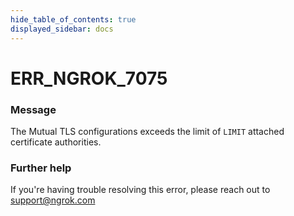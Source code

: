 ```yaml
---
hide_table_of_contents: true
displayed_sidebar: docs
---
```



# ERR_NGROK_7075

### Message
The Mutual TLS configurations exceeds the limit of `LIMIT` attached certificate authorities.

<ErrorDetails error='err_ngrok_7075' />


### Further help
If you're having trouble resolving this error, please reach out to [support@ngrok.com](mailto:support@ngrok.com?subject=Help%20with%20ERR_NGROK_7075)

